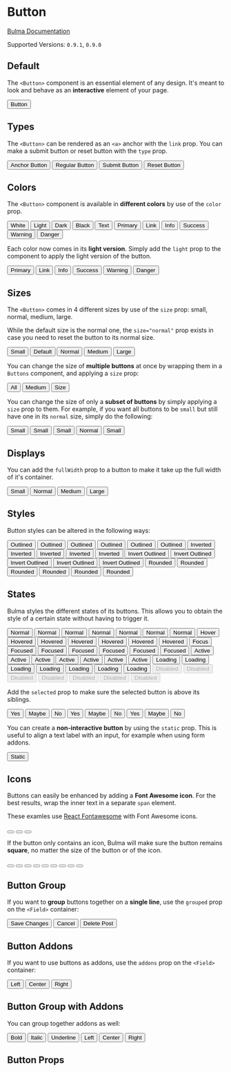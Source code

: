 


<Meta title="Elements/Button" component={Button} />

# Button

[Bulma Documentation](https://bulma.io/documentation/elements/button/)

Supported Versions: `0.9.1`, `0.9.0`

## Default

The `<Button>` component is an essential element of any design. It's meant to look and behave as an **interactive** element of your page.

<Canvas>
  <Story name="Default">
    <Button>Button</Button>
  </Story>
</Canvas>

## Types

The `<Button>` can be rendered as an `<a>` anchor with the `link` prop. You can make a submit button or reset button with the `type` prop.

<Canvas>
  <Story name="Types">
    <Buttons>
      <Button link>Anchor Button</Button>
      <Button>Regular Button</Button>
      <Button type="submit">Submit Button</Button>
      <Button type="reset">Reset Button</Button>
    </Buttons>
  </Story>
</Canvas>

## Colors

The `<Button>` component is available in **different colors** by use of the `color` prop.

<Canvas>
  <Story name="Colors">
    <Buttons>
      <Button color="white">White</Button>
      <Button color="light">Light</Button>
      <Button color="dark">Dark</Button>
      <Button color="black">Black</Button>
      <Button color="text">Text</Button>
    </Buttons>
    <Buttons>
      <Button color="primary">Primary</Button>
      <Button color="link">Link</Button>
    </Buttons>
    <Buttons>
      <Button color="info">Info</Button>
      <Button color="success">Success</Button>
      <Button color="warning">Warning</Button>
      <Button color="danger">Danger</Button>
    </Buttons>
  </Story>
</Canvas>

Each color now comes in its **light version**. Simply add the `light` prop to the component to apply the light version of the button.

<Canvas>
  <Story name="Light Colors">
    <Buttons>
      <Button color="primary" light>Primary</Button>
      <Button color="link" light>Link</Button>
    </Buttons>
    <Buttons>
      <Button color="info" light>Info</Button>
      <Button color="success" light>Success</Button>
      <Button color="warning" light>Warning</Button>
      <Button color="danger" light>Danger</Button>
    </Buttons>
  </Story>
</Canvas>

## Sizes

The `<Button>` comes in 4 different sizes by use of the `size` prop: small, normal, medium, large.

While the default size is the normal one, the `size="normal"` prop exists in case you need to reset the button to its normal size.

<Canvas>
  <Story name="Sizes">
    <Buttons>
      <Button size="small">Small</Button>
      <Button>Default</Button>
      <Button size="normal">Normal</Button>
      <Button size="medium">Medium</Button>
      <Button size="large">Large</Button>
    </Buttons>
  </Story>
</Canvas>

You can change the size of **multiple buttons** at once by wrapping them in a `Buttons` component, and applying a `size` prop:

<Canvas>
  <Story name="Group Sizes">
    <Buttons size="medium">
      <Button>All</Button>
      <Button>Medium</Button>
      <Button>Size</Button>
    </Buttons>
  </Story>
</Canvas>

You can change the size of only a **subset of buttons** by simply applying a `size` prop to them.
For example, if you want all buttons to be `small` but still have one in its `normal` size, simply do the following:

<Canvas>
  <Story name="Group Sizes with Subset">
    <Buttons size="small">
      <Button>Small</Button>
      <Button>Small</Button>
      <Button>Small</Button>
      <Button size="normal">Normal</Button>
      <Button>Small</Button>
    </Buttons>
  </Story>
</Canvas>

## Displays

You can add the `fullWidth` prop to a button to make it take up the full width of it's container.

<Canvas>
  <Story name="Displays">
    <Buttons>
      <Button size="small" fullWidth>Small</Button>
      <Button fullWidth>Normal</Button>
      <Button size="medium" fullWidth>Medium</Button>
      <Button size="large" fullWidth>Large</Button>
    </Buttons>
  </Story>
</Canvas>

## Styles

Button styles can be altered in the following ways:

<Canvas className="has-background-light">
  <Story name="Styles">
    <Buttons>
      <Button outlined>Outlined</Button>
      <Button color="primary" outlined>Outlined</Button>
      <Button color="link" outlined>Outlined</Button>
      <Button color="info" outlined>Outlined</Button>
      <Button color="success" outlined>Outlined</Button>
      <Button color="danger" outlined>Outlined</Button>
    </Buttons>
    <Buttons>
      <Button color="primary" inverted>Inverted</Button>
      <Button color="link" inverted>Inverted</Button>
      <Button color="info" inverted>Inverted</Button>
      <Button color="success" inverted>Inverted</Button>
      <Button color="danger" inverted>Inverted</Button>
    </Buttons>
    <Buttons>
      <Button color="primary" inverted outlined>Invert Outlined</Button>
      <Button color="link" inverted outlined>Invert Outlined</Button>
      <Button color="info" inverted outlined>Invert Outlined</Button>
      <Button color="success" inverted outlined>Invert Outlined</Button>
      <Button color="danger" inverted outlined>Invert Outlined</Button>
    </Buttons>
    <Buttons>
      <Button rounded>Rounded</Button>
      <Button color="primary" rounded>Rounded</Button>
      <Button color="link" rounded>Rounded</Button>
      <Button color="info" rounded>Rounded</Button>
      <Button color="success" rounded>Rounded</Button>
      <Button color="danger" rounded>Rounded</Button>
    </Buttons>
  </Story>
</Canvas>

## States

Bulma styles the different states of its buttons. This allows you to obtain the style of a certain state without having to trigger it.

<Canvas>
  <Story name="States">
    <Buttons>
      <Button>Normal</Button>
      <Button color="primary">Normal</Button>
      <Button color="link">Normal</Button>
      <Button color="info">Normal</Button>
      <Button color="success">Normal</Button>
      <Button color="warning">Normal</Button>
      <Button color="danger">Normal</Button>
    </Buttons>
    <Buttons>
      <Button>Hover</Button>
      <Button color="primary"hovered>Hovered</Button>
      <Button color="link"hovered>Hovered</Button>
      <Button color="info"hovered>Hovered</Button>
      <Button color="success"hovered>Hovered</Button>
      <Button color="warning"hovered>Hovered</Button>
      <Button color="danger"hovered>Hovered</Button>
    </Buttons>
    <Buttons>
      <Button>Focus</Button>
      <Button color="primary" focused>Focused</Button>
      <Button color="link" focused>Focused</Button>
      <Button color="info" focused>Focused</Button>
      <Button color="success" focused>Focused</Button>
      <Button color="warning" focused>Focused</Button>
      <Button color="danger" focused>Focused</Button>
    </Buttons>
    <Buttons>
      <Button>Active</Button>
      <Button color="primary" active>Active</Button>
      <Button color="link" active>Active</Button>
      <Button color="info" active>Active</Button>
      <Button color="success" active>Active</Button>
      <Button color="warning" active>Active</Button>
      <Button color="danger" active>Active</Button>
    </Buttons>
    <Buttons>
      <Button loading>Loading</Button>
      <Button color="primary" loading>Loading</Button>
      <Button color="link" loading>Loading</Button>
      <Button color="info" loading>Loading</Button>
      <Button color="success" loading>Loading</Button>
      <Button color="warning" loading>Loading</Button>
      <Button color="danger" loading>Loading</Button>
    </Buttons>
    <Buttons>
      <Button disabled>Disabled</Button>
      <Button color="primary" disabled>Disabled</Button>
      <Button color="link" disabled>Disabled</Button>
      <Button color="info" disabled>Disabled</Button>
      <Button color="success" disabled>Disabled</Button>
      <Button color="warning" disabled>Disabled</Button>
      <Button color="danger" disabled>Disabled</Button>
    </Buttons>
  </Story>
</Canvas>

Add the `selected` prop to make sure the selected button is above its siblings.

<Canvas>
  <Story name="Selected">
    <Buttons addons>
      <Button color="success" selected>Yes</Button>
      <Button>Maybe</Button>
      <Button>No</Button>
    </Buttons>
    <Buttons addons>
      <Button>Yes</Button>
      <Button color="info" selected>Maybe</Button>
      <Button>No</Button>
    </Buttons>
    <Buttons addons>
      <Button >Yes</Button>
      <Button >Maybe</Button>
      <Button color="danger" selected>No</Button>
    </Buttons>
  </Story>
</Canvas>

You can create a **non-interactive button** by using the `static` prop. This is useful to align a text label with an input, for example when using form addons.

<Canvas>
  <Story name="Static">
    <Button static>Static</Button>
  </Story>
</Canvas>

## Icons

Buttons can easily be enhanced by adding a **Font Awesome icon**. For the best results, wrap the inner text in a separate `span` element.

These examles use [React Fontawesome](https://github.com/FortAwesome/react-fontawesome) with Font Awesome icons.

<Canvas>
  <Story name="Icons">
    <Buttons>
      <Button>
        <Icon size="small">
          <FontAwesomeIcon icon={faBold} />
        </Icon>
      </Button>
      <Button>
        <Icon size="small">
          <FontAwesomeIcon icon={faItalic} />
        </Icon>
      </Button>
      <Button>
        <Icon size="small">
          <FontAwesomeIcon icon={faUnderline} />
        </Icon>
      </Button>
    </Buttons>
  </Story>
</Canvas>


If the button only contains an icon, Bulma will make sure the button remains **square**, no matter the size of the button or of the icon.

<Canvas>
  <Story name="Square Icons">
    <Buttons size="small">
      <Button>
        <Icon size="small">
          <FontAwesomeIcon icon={faHeading} />
        </Icon>
      </Button>
    </Buttons>
    <Buttons>
      <Button>
        <Icon size="small">
          <FontAwesomeIcon icon={faHeading} />
        </Icon>
      </Button>
      <Button>
        <Icon>
          <FontAwesomeIcon icon={faHeading} size="lg" />
        </Icon>
      </Button>
    </Buttons>
    <Buttons size="medium">
      <Button>
        <Icon size="small">
          <FontAwesomeIcon icon={faHeading} />
        </Icon>
      </Button>
      <Button>
        <Icon>
          <FontAwesomeIcon icon={faHeading} size="lg" />
        </Icon>
      </Button>
      <Button>
        <Icon size="medium">
          <FontAwesomeIcon icon={faHeading} size="2x" />
        </Icon>
      </Button>
    </Buttons>
    <Buttons size="large">
      <Button>
        <Icon size="small">
          <FontAwesomeIcon icon={faHeading} />
        </Icon>
      </Button>
      <Button>
        <Icon>
          <FontAwesomeIcon icon={faHeading} size="lg" />
        </Icon>
      </Button>
      <Button>
        <Icon size="medium">
          <FontAwesomeIcon icon={faHeading} size="2x" />
        </Icon>
      </Button>
    </Buttons>
  </Story>
</Canvas>

## Button Group

If you want to **group** buttons together on a **single line**, use the `grouped` prop on the `<Field>` container:

<Canvas>
  <Story name="Grouped">
    <Field grouped>
      <Control>
        <Button color="link">Save Changes</Button>
      </Control>
      <Control>
        <Button>Cancel</Button>
      </Control>
      <Control>
        <Button color="danger">Delete Post</Button>
      </Control>
    </Field>
  </Story>
</Canvas>

## Button Addons

If you want to use buttons as addons, use the `addons` prop on the `<Field>` container:

<Canvas>
  <Story name="Addons">
    <Field addons>
      <Control>
        <Button>
          <Icon size="small">
            <FontAwesomeIcon icon={faAlignLeft}  />
          </Icon>
          <span>Left</span>
        </Button>
      </Control>
      <Control>
        <Button>
          <Icon size="small">
            <FontAwesomeIcon icon={faAlignCenter}  />
          </Icon>
          <span>Center</span>
        </Button>
      </Control>
      <Control>
        <Button>
          <Icon size="small">
            <FontAwesomeIcon icon={faAlignRight}  />
          </Icon>
          <span>Right</span>
        </Button>
      </Control>
    </Field>
  </Story>
</Canvas>

## Button Group with Addons

You can group together addons as well:

<Canvas>
  <Story name="Group with Addons">
    <Field addons>
      <Control>
        <Button>
          <Icon size="small">
            <FontAwesomeIcon icon={faBold} />
          </Icon>
          <span>Bold</span>
        </Button>
      </Control>
      <Control>
        <Button>
          <Icon size="small">
            <FontAwesomeIcon icon={faItalic} />
          </Icon>
          <span>Italic</span>
        </Button>
      </Control>
      <Control>
        <Button>
          <Icon size="small">
            <FontAwesomeIcon icon={faUnderline} />
          </Icon>
          <span>Underline</span>
        </Button>
      </Control>
    </Field>
    <Field addons>
      <Control>
        <Button>
          <Icon size="small">
            <FontAwesomeIcon icon={faAlignLeft}  />
          </Icon>
          <span>Left</span>
        </Button>
      </Control>
      <Control>
        <Button>
          <Icon size="small">
            <FontAwesomeIcon icon={faAlignCenter}  />
          </Icon>
          <span>Center</span>
        </Button>
      </Control>
      <Control>
        <Button>
          <Icon size="small">
            <FontAwesomeIcon icon={faAlignRight}  />
          </Icon>
          <span>Right</span>
        </Button>
      </Control>
    </Field>
  </Story>
</Canvas>

## Button Props

<ArgsTable of={Button} />
